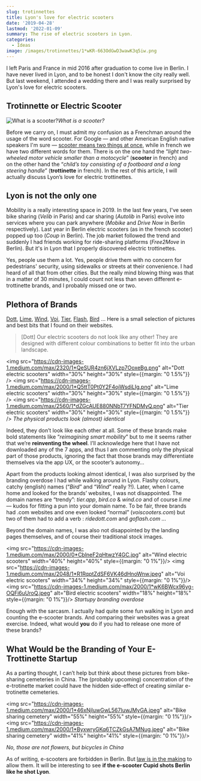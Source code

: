 ```yaml
---
slug: trotinnettes
title: Lyon's love for electric scooters
date: '2019-04-28'
lastmod: '2022-01-09'
summary: The rise of electric scooters in Lyon.
categories:
  - Ideas
image: /images/trotinnettes/1*wKR-663OdGwD3wawK3q5iw.png
---
```


I left Paris and France in mid 2016 after graduation to come live in Berlin. I have never lived in Lyon, and to be honest I don't know the city really well. But last weekend, I attended a wedding there and I was really surprised by Lyon's love for electric scooters.

## Trotinnette or Electric Scooter

![What is a scooter?](https://cdn-images-1.medium.com/max/5728/1*wKR-663OdGwD3wawK3q5iw.png 'Google search scooter images')_What is a scooter?_

Before we carry on, I must admit my confusion as a Frenchman around the usage of the word scooter. For Google — and other American English native speakers I'm sure — [scooter means two things at once](https://dictionary.cambridge.org/dictionary/english/scooter), while in french we have two different words for them. There is on the one hand the “_light two-wheeled motor vehicle smaller than a motocycle_” (**scooter** in french) and on the other hand the “_child’s toy consisting of a footboard and a long steering handle_” (**trottinette** in french). In the rest of this article, I will actually discuss Lyon’s love for electric trottinettes.

## Lyon is not the only one

Mobility is a really interesting space in 2019. In the last few years, I've seen bike sharing (_Velib_ in Paris) and car sharing (_Autolib_ in Paris) evolve into services where you can park anywhere (_Mobike_ and _Drive Now_ in Berlin respectively). Last year in Berlin electric scooters (as in the french scooter) popped up too (_Coup_ in Berlin). The job market followed the trend and suddenly I had friends working for ride-sharing platforms (_Free2Move_ in Berlin). But it's in Lyon that I properly discovered electric trottinettes.

Yes, people use them a lot. Yes, people drive them with no concern for pedestrians' security, using sidewalks or streets at their convenience. I had heard of all that from other cities. But the really mind blowing thing was that in a matter of 30 minutes, I could count not less than seven different e-trottinette brands, and I probably missed one or two.

## Plethora of Brands

[Dott](https://ridedott.com/), [Lime](https://www.li.me), [Wind](https://www.wind.co/), [Voi](https://www.voiscooters.com/), [Tier](https://www.tier.app/), [Flash](https://goflash.com/), [Bird](https://www.bird.co/) … Here is a small selection of pictures and best bits that I found on their websites.

> [Dott] Our electric scooters do not look like any other! They are designed with different colour combinations to better fit into the urban landscape.

<img
  src="https://cdn-images-1.medium.com/max/2320/1*QeSUR4zn6jXVLzp7OoxeBg.png"
  alt="Dott electric scooters"
  width="30%"
  height="30%"
  style={{margin: "0 1.5%"}}
/>
<img
  src="https://cdn-images-1.medium.com/max/2000/1*Q5ttT0Pt0Y2F4ojWsdiLIg.png"
  alt="Lime electric scooters"
  width="30%"
  height="30%"
  style={{margin: "0 1.5%"}}
/>
<img
  src="https://cdn-images-1.medium.com/max/2560/1*dZGcAUE880NNbT7YFNDMyQ.png"
  alt="Tier electric scooters"
  width="30%"
  height="30%"
  style={{margin: "0 1.5%"}}
/>
_The physical products look (almost) identical_

Indeed, they don’t look like each other at all. Some of these brands make bold statements like “_reimagining smart mobility_” but to me it seems rather that we’re **reinventing the wheel**. I’ll acknowledge here that I have not downloaded any of the 7 apps, and thus I am commenting only the physical part of those products, ignoring the fact that those brands may differentiate themselves via the app UX, or the scooter’s autonomy…

Apart from the products looking almost identical, I was also surprised by the branding overdose I had while walking around in Lyon. Flashy colours, catchy (english) names (“_Bird_” and “_Wind_” really ?!). Later, when I came home and looked for the brands’ websites, I was not disappointed. The domain names are “trendy”: _tier.app_, _bird.co_ & _wind.co_ and of course _li.me_ — kudos for fitting a pun into your domain name. To be fair, three brands had .com websites and one even looked “normal” (_voiscooters.com_) but two of them had to add a verb : _ridedott.com_ and _goflash.com …_

Beyond the domain names, I was also not disappointed by the landing pages themselves, and of course their traditional stock images.

<img src="https://cdn-images-1.medium.com/max/2000/0*CblneF2qHtwzY4GC.jpg" alt="Wind electric scooters" width="40%" height="40%" style={{margin: "0 1%"}}/>
<img src="https://cdn-images-1.medium.com/max/2048/1*R1RqptZdSF6VK46dHnoWnw.jpeg" alt="Voi electric scooters" width="34%" height="34%" style={{margin: "0 1%"}}/>
<img src="https://cdn-images-1.medium.com/max/2000/1*wK6BWcx96yg-OQFi6uUroQ.jpeg" alt="Bird electric scooters" width="18%" height="18%" style={{margin: "0 1%"}}/>
_Startupy branding overdose_

Enough with the sarcasm. I actually had quite some fun walking in Lyon and counting the e-scooter brands. And comparing their websites was a great exercise. Indeed, what would **you** do if you had to release one more of these brands?

## What Would be the Branding of Your E-Trottinette Startup

As a parting thought, I can’t help but think about these pictures from bike-sharing cemeteries in China. The (probably upcoming) concentration of the e-trotinette market could have the hidden side-effect of creating similar e-trotinette cemeteries.

<img src="https://cdn-images-1.medium.com/max/2000/1*46xNjluwGwL567IuwJMyGA.jpeg" alt="Bike sharing cemetery" width="55%" height="55%" style={{margin: "0 1%"}}/>
<img src="https://cdn-images-1.medium.com/max/2000/1*ByxwryGKq6TCZkGsA7MNug.jpeg" alt="Bike sharing cemetery" width="41%" height="41%" style={{margin: "0 1%"}}/>

_No, those are not flowers, but bicycles in China_

As of writing, e-scooters are forbidden in Berlin. But [law is in the making](https://www.berlin.de/special/auto-und-motor/nachrichten/5560401-2301467-e-scooter-elektro-tretroller-verleih.html) to allow them. It will be interesting to see **if the e-scooter Cupid shots Berlin like he shot Lyon**.
